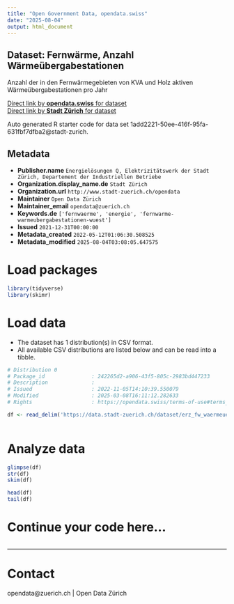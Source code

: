 ```yaml
---
title: "Open Government Data, opendata.swiss"
date: "2025-08-04"
output: html_document
---
```


## Dataset: Fernwärme, Anzahl Wärmeübergabestationen


Anzahl der in den Fernwärmegebieten von KVA und Holz aktiven Wärmeübergabestationen pro Jahr


[Direct link by **opendata.swiss** for dataset](https://opendata.swiss/de/dataset/fernwarme-anzahl-warmeubergabestationen)<br>
[Direct link by **Stadt Zürich** for dataset](https://data.stadt-zuerich.ch/dataset/erz_fw_waermeuebergabestationen)

Auto generated R starter code for data set 1add2221-50ee-416f-95fa-631fbf7dfba2@stadt-zurich.

## Metadata

- **Publisher.name** `Energielösungen Q, Elektrizitätswerk der Stadt Zürich, Departement der Industriellen Betriebe`
- **Organization.display_name.de** `Stadt Zürich`
- **Organization.url** `http://www.stadt-zuerich.ch/opendata`
- **Maintainer** `Open Data Zürich`
- **Maintainer_email** `opendata@zuerich.ch`
- **Keywords.de** `['fernwaerme', 'energie', 'fernwarme-warmeubergabestationen-wuest']`
- **Issued** `2021-12-31T00:00:00`
- **Metadata_created** `2022-05-12T01:06:30.508525`
- **Metadata_modified** `2025-08-04T03:08:05.647575`


# Load packages

```r

library(tidyverse)
library(skimr)

```

# Load data

-   The dataset has 1 distribution(s) in CSV format.
-   All available CSV distributions are listed below and can be read into a tibble.

```r

# Distribution 0
# Package_id               : 242265d2-a906-43f5-805c-2983bd447233
# Description              : 
# Issued                   : 2022-11-05T14:10:39.550079
# Modified                 : 2025-03-08T16:11:12.282633
# Rights                   : https://opendata.swiss/terms-of-use#terms_open

df <- read_delim('https://data.stadt-zuerich.ch/dataset/erz_fw_waermeuebergabestationen/download/fw_waermeuebergabestationen.csv')



```

# Analyze data

```r

glimpse(df)
str(df)
skim(df)

head(df)
tail(df)

```

# Continue your code here...

```r

```

------------------------------------------------------------------------

# Contact

opendata@zuerich.ch | Open Data Zürich
